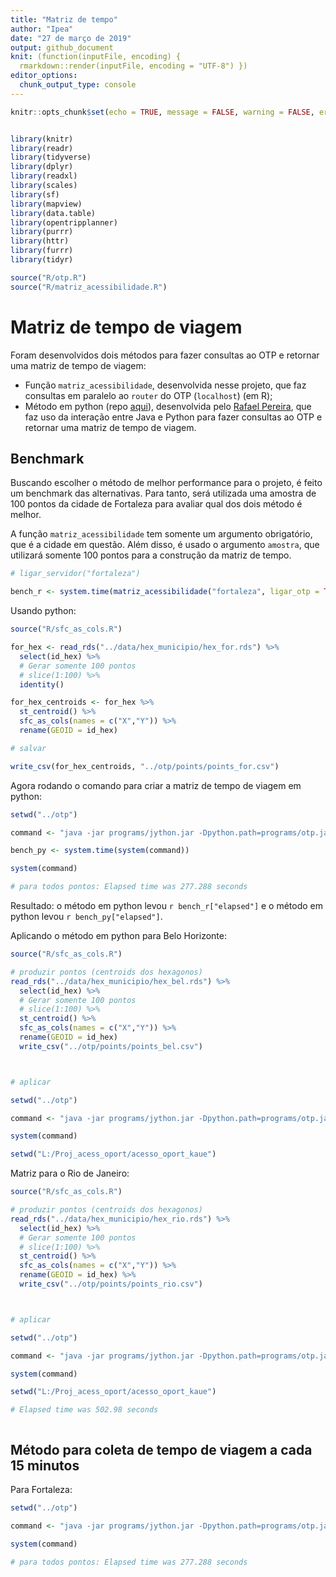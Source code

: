 ```yaml
---
title: "Matriz de tempo"
author: "Ipea"
date: "27 de março de 2019"
output: github_document
knit: (function(inputFile, encoding) {
  rmarkdown::render(inputFile, encoding = "UTF-8") })
editor_options: 
  chunk_output_type: console
---
```


```r
knitr::opts_chunk$set(echo = TRUE, message = FALSE, warning = FALSE, error = FALSE, eval = FALSE)


library(knitr)
library(readr)
library(tidyverse)
library(dplyr)
library(readxl)
library(scales)
library(sf)
library(mapview)
library(data.table)
library(opentripplanner)
library(purrr)
library(httr)
library(furrr)
library(tidyr)

source("R/otp.R")
source("R/matriz_acessibilidade.R")
```

# Matriz de tempo de viagem

Foram desenvolvidos dois métodos para fazer consultas ao OTP e retornar uma matriz de tempo de viagem:

- Função ``matriz_acessibilidade``, desenvolvida nesse projeto, que faz consultas em paralelo ao ``router`` do OTP (``localhost``) (em R);
- Método em python (repo [aqui](https://github.com/rafapereirabr/otp-travel-time-matrix)), desenvolvida pelo [Rafael Pereira](https://github.com/rafapereirabr), que faz uso da interação entre Java e Python para fazer consultas ao OTP e retornar uma matriz de tempo de viagem.

## Benchmark 

Buscando escolher o método de melhor performance para o projeto, é feito um benchmark das alternativas. Para tanto, será utilizada uma amostra de 100 pontos da cidade de Fortaleza para avaliar qual dos dois método é melhor.

A função ``matriz_acessibilidade`` tem somente um argumento obrigatório, que é a cidade em questão. Além disso, é usado o argumento ``amostra``, que utilizará somente 100 pontos para a construção da matriz de tempo.

```r

# ligar_servidor("fortaleza")

bench_r <- system.time(matriz_acessibilidade("fortaleza", ligar_otp = TRUE, amostra = TRUE))

```

Usando python:

```r

source("R/sfc_as_cols.R")

for_hex <- read_rds("../data/hex_municipio/hex_for.rds") %>%
  select(id_hex) %>%
  # Gerar somente 100 pontos
  # slice(1:100) %>%
  identity()

for_hex_centroids <- for_hex %>%
  st_centroid() %>%
  sfc_as_cols(names = c("X","Y")) %>%
  rename(GEOID = id_hex)

# salvar

write_csv(for_hex_centroids, "../otp/points/points_for.csv")

```

Agora rodando o comando para criar a matriz de tempo de viagem em python:

```r


setwd("../otp")

command <- "java -jar programs/jython.jar -Dpython.path=programs/otp.jar  py/python_script_for.py"

bench_py <- system.time(system(command))

system(command)

# para todos pontos: Elapsed time was 277.288 seconds

```

Resultado: o método em python levou `r bench_r["elapsed"]` e o método em python levou `r bench_py["elapsed"]`.

Aplicando o método em python para Belo Horizonte:

```r

source("R/sfc_as_cols.R")

# produzir pontos (centroids dos hexagonos)
read_rds("../data/hex_municipio/hex_bel.rds") %>%
  select(id_hex) %>%
  # Gerar somente 100 pontos
  # slice(1:100) %>%
  st_centroid() %>%
  sfc_as_cols(names = c("X","Y")) %>%
  rename(GEOID = id_hex)
  write_csv("../otp/points/points_bel.csv")



# aplicar

setwd("../otp")

command <- "java -jar programs/jython.jar -Dpython.path=programs/otp.jar  py/python_script_bel.py"

system(command)

setwd("L:/Proj_acess_oport/acesso_oport_kaue")

```

Matriz para o Rio de Janeiro:

```r

source("R/sfc_as_cols.R")

# produzir pontos (centroids dos hexagonos)
read_rds("../data/hex_municipio/hex_rio.rds") %>%
  select(id_hex) %>%
  # Gerar somente 100 pontos
  # slice(1:100) %>%
  st_centroid() %>%
  sfc_as_cols(names = c("X","Y")) %>%
  rename(GEOID = id_hex) %>%
  write_csv("../otp/points/points_rio.csv")



# aplicar

setwd("../otp")

command <- "java -jar programs/jython.jar -Dpython.path=programs/otp.jar  py/python_script_rio.py"

system(command)

setwd("L:/Proj_acess_oport/acesso_oport_kaue")

# Elapsed time was 502.98 seconds



```

## Método para coleta de tempo de viagem a cada 15 minutos

Para Fortaleza:

```r


setwd("../otp")

command <- "java -jar programs/jython.jar -Dpython.path=programs/otp.jar  py/python_script_loopHM_for.py"

system(command)

# para todos pontos: Elapsed time was 277.288 seconds

```

